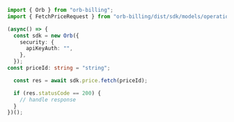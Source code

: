 ```typescript Fetch.ts
import { Orb } from "orb-billing";
import { FetchPriceRequest } from "orb-billing/dist/sdk/models/operations";

(async() => {
  const sdk = new Orb({
    security: {
      apiKeyAuth: "",
    },
  });
const priceId: string = "string";

  const res = await sdk.price.fetch(priceId);

  if (res.statusCode == 200) {
    // handle response
  }
})();
```
